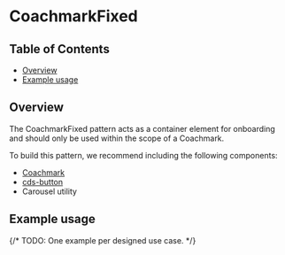 
# CoachmarkFixed

## Table of Contents

- [Overview](#overview)
- [Example usage](#example-usage)

## Overview

The CoachmarkFixed pattern acts as a container element for onboarding and should
only be used within the scope of a Coachmark.

To build this pattern, we recommend including the following components:

- [Coachmark](https://carbon-for-ibm-products.netlify.app/?path=/docs/experimental-onboarding-coachmark-next--overview)
- [cds-button](https://web-components.carbondesignsystem.com/?path=/docs/components-button)
- Carousel utility

## Example usage

{/* TODO: One example per designed use case. */}

<Canvas className="coachmarkExample" withSource="none">
  <div className="CoachmarkBaseExampleUsage">
    <Story of={CoachmarkFixedStories.CoachmarkFixed} />
  </div>
</Canvas>
